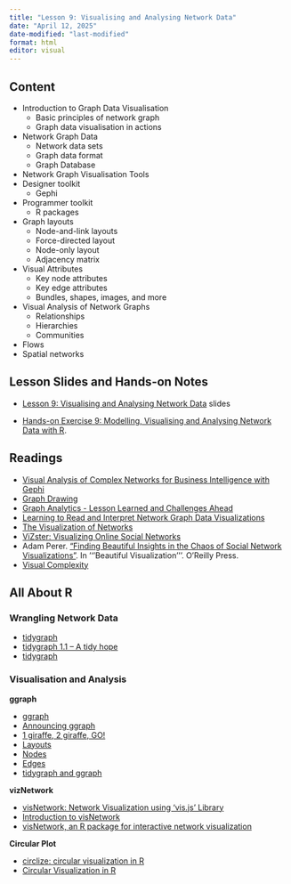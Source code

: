 ```yaml
---
title: "Lesson 9: Visualising and Analysing Network Data"
date: "April 12, 2025"
date-modified: "last-modified"
format: html
editor: visual
---
```


## Content

-   Introduction to Graph Data Visualisation
    -   Basic principles of network graph
    -   Graph data visualisation in actions
-   Network Graph Data
    -   Network data sets
    -   Graph data format
    -   Graph Database
-   Network Graph Visualisation Tools
-   Designer toolkit
    -   Gephi
-   Programmer toolkit
    -   R packages
-   Graph layouts
    -   Node-and-link layouts
    -   Force-directed layout
    -   Node-only layout
    -   Adjacency matrix
-   Visual Attributes
    -   Key node attributes
    -   Key edge attributes
    -   Bundles, shapes, images, and more
-   Visual Analysis of Network Graphs
    -   Relationships
    -   Hierarchies
    -   Communities
-   Flows
-   Spatial networks

## Lesson Slides and Hands-on Notes

-   [Lesson 9: Visualising and Analysing Network Data](../lesson/Lesson09/Lesson09-NetworkVis.html) slides

-   [Hands-on Exercise 9: Modelling, Visualising and Analysing Network Data with R](https://r4va.netlify.app/chap27).

## Readings

-   [Visual Analysis of Complex Networks for Business Intelligence with Gephi](https://hal.archives-ouvertes.fr/hal-00828795/document)
-   [Graph Drawing](http://en.wikipedia.org/wiki/Graph_drawing)
-   [Graph Analytics - Lesson Learned and Challenges Ahead](https://www.cs.umd.edu/users/ben/papers/Wong2011Graph.pdf)
-   [Learning to Read and Interpret Network Graph Data Visualizations](http://noduslabs.com/cases/learn-read-interpret-network-graphs-data-visualization/)
-   [The Visualization of Networks](http://www.vismaster.eu/news/von/)
-   [ViZster: Visualizing Online Social Networks](http://hci.stanford.edu/jheer/projects/vizster/early_design/)
-   Adam Perer. ["Finding Beautiful Insights in the Chaos of Social Network Visualizations"](http://perer.org/papers/adamPerer-BV_ch10.pdf). In '''Beautiful Visualization'''. O'Reilly Press.
-   [Visual Complexity](http://www.visualcomplexity.com/vc/)

## All About R

### Wrangling Network Data

-   [tidygraph](https://www.data-imaginist.com/2017/introducing-tidygraph/%20Introducing)
-   [tidygraph 1.1 -- A tidy hope](https://www.data-imaginist.com/2018/tidygraph-1-1-a-tidy-hope/)
-   [tidygraph](https://tidygraph.data-imaginist.com/)

### Visualisation and Analysis

**ggraph**

-   [ggraph](https://ggraph.data-imaginist.com/)
-   [Announcing ggraph](https://www.data-imaginist.com/2017/announcing-ggraph/)
-   [1 giraffe, 2 giraffe, GO!](https://www.data-imaginist.com/2019/1-giraffe-2-giraffe-go/)
-   [Layouts](https://ggraph.data-imaginist.com/articles/Layouts.html)
-   [Nodes](https://ggraph.data-imaginist.com/articles/Nodes.html)
-   [Edges](https://ggraph.data-imaginist.com/articles/Edges.html)
-   [tidygraph and ggraph](https://ggraph.data-imaginist.com/articles/tidygraph.html)

**vizNetwork**

-   [visNetwork: Network Visualization using 'vis.js' Library](https://cran.r-project.org/web/packages/visNetwork/index.html)
-   [Introduction to visNetwork](https://cran.r-project.org/web/packages/visNetwork/vignettes/Introduction-to-visNetwork.html)
-   [visNetwork, an R package for interactive network visualization](http://datastorm-open.github.io/visNetwork/)

**Circular Plot**

-   [circlize: circular visualization in R](https://cran.r-project.org/web/packages/circlize/index.html)
-   [Circular Visualization in R](https://jokergoo.github.io/circlize_book/book/)
